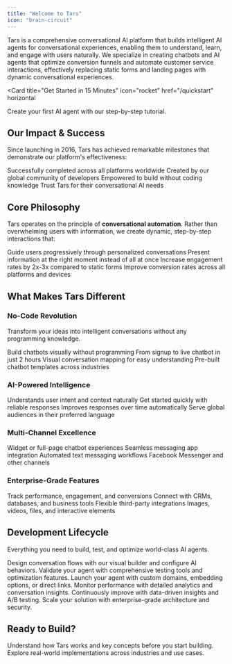 ```yaml
---
title: "Welcome to Tars"
icon: "brain-circuit"
---
```


Tars is a comprehensive conversational AI platform that builds intelligent AI agents for conversational experiences, enabling them to understand, learn, and engage with users naturally. We specialize in creating chatbots and AI agents that optimize conversion funnels and automate customer service interactions, effectively replacing static forms and landing pages with dynamic conversational experiences.

<Card
  title="Get Started in 15 Minutes"
  icon="rocket"
  href="/quickstart"
  horizontal
>
  Create your first AI agent with our step-by-step tutorial.
</Card>

## Our Impact & Success

Since launching in 2016, Tars has achieved remarkable milestones that demonstrate our platform's effectiveness:

<Columns cols={2}>
  <Card
    title="12+ Million Conversations"
    icon="message"
  >
    Successfully completed across all platforms worldwide
  </Card>
  <Card
    title="16,000+ Chatbots Built"
    icon="message-smile"
  >
    Created by our global community of developers
  </Card>
  <Card
    title="9,000+ Bot Creators"
    icon="users"
  >
    Empowered to build without coding knowledge
  </Card>
  <Card
    title="500+ Global Brands"
    icon="building"
  >
    Trust Tars for their conversational AI needs
  </Card>
</Columns>

## Core Philosophy

Tars operates on the principle of **conversational automation**. Rather than overwhelming users with information, we create dynamic, step-by-step interactions that:

<Columns cols={2}>
  <Card
    title="Progressive Guidance"
    icon="route"
  >
    Guide users progressively through personalized conversations
  </Card>
  <Card
    title="Right-Time Information"
    icon="clock"
  >
    Present information at the right moment instead of all at once
  </Card>
  <Card
    title="Higher Engagement"
    icon="sparkles"
  >
    Increase engagement rates by 2x-3x compared to static forms
  </Card>
  <Card
    title="Better Conversions"
    icon="bullseye-pointer"
  >
    Improve conversion rates across all platforms and devices
  </Card>
</Columns>

## What Makes Tars Different

### <Icon icon="mouse-pointer-click" /> No-Code Revolution

Transform your ideas into intelligent conversations without any programming knowledge.

<Columns cols={2}>
  <Card
    title="Drag-and-Drop Interface"
    icon="arrow-pointer"
  >
    Build chatbots visually without programming
  </Card>
  <Card
    title="2-Hour Deployment"
    icon="timer"
  >
    From signup to live chatbot in just 2 hours
  </Card>
  <Card
    title="Flowchart Design"
    icon="chart-network"
  >
    Visual conversation mapping for easy understanding
  </Card>
  <Card
    title="950+ Templates"
    icon="folder-open"
  >
    Pre-built chatbot templates across industries
  </Card>
</Columns>

### <Icon icon="brain" /> AI-Powered Intelligence

<Columns cols={2}>
  <Card
    title="Natural Language Processing"
    icon="comments"
  >
    Understands user intent and context naturally
  </Card>
  <Card
    title="Minimal Training Data"
    icon="sparkles"
  >
    Get started quickly with reliable responses
  </Card>
  <Card
    title="Machine Learning"
    icon="microchip"
  >
    Improves responses over time automatically
  </Card>
  <Card
    title="Multilingual Support"
    icon="language"
  >
    Serve global audiences in their preferred language
  </Card>
</Columns>

### <Icon icon="smartphone" /> Multi-Channel Excellence

<Columns cols={2}>
  <Card
    title="Website Deployment"
    icon="globe"
  >
    Widget or full-page chatbot experiences
  </Card>
  <Card
    title="WhatsApp Business API"
    icon="whatsapp"
    href="/whatsapp-platform/whatsapp-fundamentals/whatsapp-vs-web"
  >
    Seamless messaging app integration
  </Card>
  <Card
    title="SMS Campaigns"
    icon="phone"
  >
    Automated text messaging workflows
  </Card>
  <Card
    title="Social Media Platforms"
    icon="airplay"
  >
    Facebook Messenger and other channels
  </Card>
</Columns>

### <Icon icon="building" /> Enterprise-Grade Features

<Columns cols={2}>
  <Card
    title="Advanced Analytics"
    icon="chart-network"
    href="/analyze/analytics-fundamentals/analytics-importance"
  >
    Track performance, engagement, and conversions
  </Card>
  <Card
    title="1000+ Integrations"
    icon="plug"
    href="/tools-integration/tools-fundamentals/what-are-tools"
  >
    Connect with CRMs, databases, and business tools
  </Card>
  <Card
    title="API-First Architecture"
    icon="code"
  >
    Flexible third-party integrations
  </Card>
  <Card
    title="Rich Media Support"
    icon="image"
  >
    Images, videos, files, and interactive elements
  </Card>
</Columns>

## Development Lifecycle

Everything you need to build, test, and optimize world-class AI agents.

<Columns cols={3}>
  <Card
    title="Make"
    icon="hammer"
    href="/make/builder-interface/canvas-overview"
  >
    Design conversation flows with our visual builder and configure AI behaviors.
  </Card>
  <Card
    title="Test"
    icon="flask"
    href="/test/testing-fundamentals/testing-importance"
  >
    Validate your agent with comprehensive testing tools and optimization features.
  </Card>
  <Card
    title="Deploy"
    icon="cloud"
    href="/deploy/deployment-fundamentals/deployment-overview"
  >
    Launch your agent with custom domains, embedding options, or direct links.
  </Card>
  <Card
    title="Analyze"
    icon="brain"
    href="/analyze/analytics-fundamentals/analytics-importance"
  >
    Monitor performance with detailed analytics and conversation insights.
  </Card>
  <Card
    title="Iterate"
    icon="repeat"
    href="/iterate/improvement-fundamentals/iteration-importance"
  >
    Continuously improve with data-driven insights and A/B testing.
  </Card>
  <Card
    title="Scale"
    icon="chart-line"
    href="/ai-technology/understanding-llms"
  >
    Scale your solution with enterprise-grade architecture and security.
  </Card>
</Columns>

## Ready to Build?

<Columns cols={2}>
  <Card
    title="Platform Fundamentals"
    icon="person-chalkboard"
    href="/platform-fundamentals/how-tars-works"
  >
    Understand how Tars works and key concepts before you start building.
  </Card>
  <Card
    title="Use Case Examples"
    icon="lightbulb"
    href="/use-case-examples/customer-support/helpdesk-automation"
  >
    Explore real-world implementations across industries and use cases.
  </Card>
</Columns>
